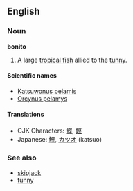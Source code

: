 ==English==
===Noun===
'''bonito'''

#A large [[tropical fish]] allied to the [[tunny]].

====Scientific names====
*[[Katsuwonus pelamis]]
*[[Orcynus pelamys]]

====Translations====
*CJK Characters: [[鰹]], [[鲣]]
*Japanese: [[鰹]], [[カツオ]] (katsuo)

===See also===
*[[skipjack]]<!-- or should it be [[skipjack tuna]]? -->
*[[tunny]]